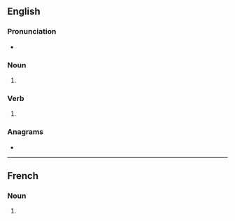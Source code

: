 {{also|bäsins}}
==English==

===Pronunciation===
* {{IPA|en|/ˈbeɪsɪnz/}}

===Noun===
{{head|en|noun form}}

# {{plural of|en|basin}}

===Verb===
{{head|en|verb form}}

# {{en-third-person singular of|basin}}

===Anagrams===
* {{anagrams|en|a=abinss|nisbas|sabins}}

----

==French==

===Noun===
{{head|fr|noun form|g=?}}

# {{plural of|fr|basin}}